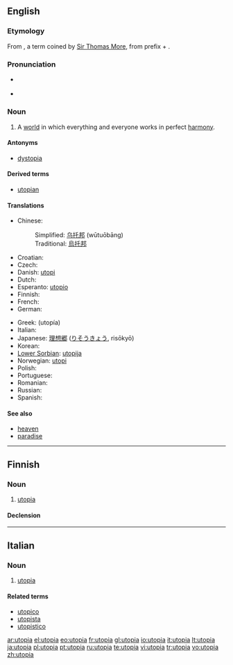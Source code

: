 {{also|Utopia}}
==English==

===Etymology===
From {{etyl|el}} {{term|ουτοπία|tr=[[ootopia]]||no (such) place|sc=Grek}}, a term coined by [[w:Thomas More|Sir Thomas More]], from {{etyl|grc}} prefix {{term|ου|tr=[[oo]]||not, no|sc=Grek|lang=grc}} + {{term|τόπος|tr=[[topos]]||place, region, metaph. occasion, opportunity|sc=Grek|lang=grc}}.

===Pronunciation===
* {{a|UK}} {{IPA|/juˈtəʊpɪə/}}
* {{a|US}} {{IPA|/juˈtoʊpiə/}}

===Noun===
{{en-noun}}

# A [[world]] in which everything and everyone works in perfect [[harmony]].

====Antonyms====
* [[dystopia]]

====Derived terms====
* [[utopian]]

====Translations====
{{trans-top|world in perfect harmony}}
* Chinese:
*: Simplified: [[乌托邦]] (wūtuōbāng)
*: Traditional: [[烏托邦]]
* Croatian: {{t-|hr|utopija|f}}
* Czech: {{t-|cs|utopie|f}}
* Danish: [[utopi]]
* Dutch: {{t-|nl|utopie}}
* Esperanto: [[utopio]]
* Finnish: {{t-|fi|utopia}}
* French: {{t+|fr|utopie|f}}
* German: {{t+|de|Utopie|f}}
{{trans-mid}}
* Greek: {{t+|el|ουτοπία|f|sc=Grek}} (utopía)
* Italian: {{t+|it|utopia|f}}
* Japanese: [[理想郷]] ([[りそうきょう]], risōkyō)
* Korean: {{t-|ko|이상향|sc=Hang}}
* [[Lower Sorbian]]: [[utopija]] {{f}}
* Norwegian: [[utopi]] {{m}}
* Polish: {{t+|pl|utopia|f}}
* Portuguese: {{t+|pt|utopia}}
* Romanian: {{t-|ro|utopie|f}}
* Russian: {{t+|ru|утопия|f|tr=utópija|sc=Cyrl}}
* Spanish: {{t+|es|utopía|f}}
{{trans-bottom}}

====See also====
* [[heaven]]
* [[paradise]]

----

==Finnish==
{{wikipedia|lang=fi}}
{{Finnish index|u}}

===Noun===
{{fi-noun|utopi|type=kulkija}}

# [[#English|utopia]]

====Declension====
{{fi-decl-kulkija|utopi}}

----

==Italian==
{{wikipedia|lang=it}}

===Noun===
{{it-noun|utopi|f|a|e}}

# [[utopia#English|utopia]]

====Related terms====
* [[utopico]]
* [[utopista]]
* [[utopistico]]

[[ar:utopia]]
[[el:utopia]]
[[eo:utopia]]
[[fr:utopia]]
[[gl:utopia]]
[[io:utopia]]
[[it:utopia]]
[[lt:utopia]]
[[ja:utopia]]
[[pl:utopia]]
[[pt:utopia]]
[[ru:utopia]]
[[te:utopia]]
[[vi:utopia]]
[[tr:utopia]]
[[vo:utopia]]
[[zh:utopia]]